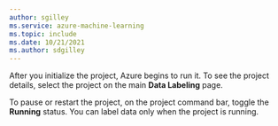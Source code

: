 ```yaml
---
author: sgilley
ms.service: azure-machine-learning
ms.topic: include
ms.date: 10/21/2021
ms.author: sdgilley
---
```


After you initialize the project, Azure begins to run it. To see the project details, select the project on the main **Data Labeling** page.

To pause or restart the project, on the project command bar, toggle the **Running** status. You can label data only when the project is running.
